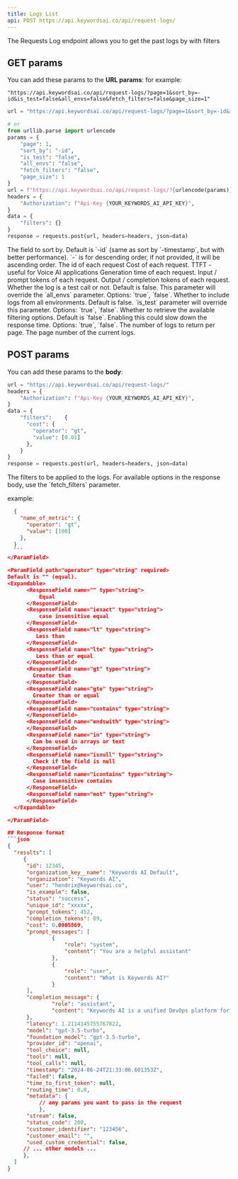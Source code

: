 ```yaml
---
title: Logs List
api: POST https://api.keywordsai.co/api/request-logs/
---
```


The Requests Log endpoint allows you to get the past logs by with filters


## GET params
You can add these params to the **URL params**:
for example:
```
"https://api.keywordsai.co/api/request-logs/?page=1&sort_by=-id&is_test=false&all_envs=false&fetch_filters=false&page_size=1"
```
```python
url = "https://api.keywordsai.co/api/request-logs/?page=1&sort_by=-id&is_test=false&all_envs=false&fetch_filters=false&page_size=1"

# or
from urllib.parse import urlencode
params = {
    "page": 1,
    "sort_by": "-id",
    "is_test": "false",
    "all_envs": "false",
    "fetch_filters": "false",
    "page_size": 1
}
url = f"https://api.keywordsai.co/api/request-logs/?{urlencode(params)}"
headers = {
    "Authorization": f"Api-Key {YOUR_KEYWORDS_AI_API_KEY}",
}
data = {
    "filters": {}
}
response = requests.post(url, headers=headers, json=data)
```

<ParamField path="sort_by" type="string" required>
  The field to sort by. Default is `-id` (same as sort by `-timestamp`, but with better performance).
  `-` is for descending order, if not provided, it will be ascending order.
  <Expandable>
        <ResponseField name="id" type="string">
            The id of each request
        </ResponseField>
        <ResponseField name="cost" type="string">
            Cost of each request.
        </ResponseField>
        <ResponseField name="time_to_first_token" type="string">
           TTFT - useful for Voice AI applications
        </ResponseField>
        <ResponseField name="latency" type="string">
          Generation time of each request.
        </ResponseField>
        <ResponseField name="prompt_tokens" type="string">
          Input / prompt tokens of each request.
        </ResponseField>
        <ResponseField name="completion_tokens" type="string">
          Output / completion tokens of each request.
        </ResponseField>
        <ResponseField name="all_tokens" type="string">
        </ResponseField>
    </Expandable>
</ParamField>

<ParamField path="is_test" type="string" default="false">
  Whether the log is a test call or not. Default is false. This parameter will override the `all_envs` parameter.
  Options: `true`, `false`.
</ParamField>

<ParamField path="all_envs" type="string" default="false">
  Whether to include logs from all environments. Default is false. `is_test` parameter will override this parameter.
  Options: `true`, `false`.
</ParamField>

<ParamField path="fetch_filters" type="string" default="false">
  Whether to retrieve the available filtering options. Default is `false`. Enabling this could slow down the response time.
  Options: `true`, `false`.
</ParamField>

<ParamField path="page_size" type="number" default={100}>
  The number of logs to return per page.
</ParamField>

<ParamField path="page" type="number" default={1}>
  The page number of the current logs.
</ParamField>

## POST params
You can add these params to the **body**:
```python
url = "https://api.keywordsai.co/api/request-logs/"
headers = {
    "Authorization": f"Api-Key {YOUR_KEYWORDS_AI_API_KEY}",
}
data = {
    "filters":    {
      "cost": {
        "operator": "gt",
        "value": [0.01]
      },
    }
}
response = requests.post(url, headers=headers, json=data)
```

<ParamField path="filters" type="object" default={{}}>
  The filters to be applied to the logs. For available options in the response body, use the `fetch_filters` parameter.

  example:
  ```json
    {
      "name_of_metric": {
        "operator": "gt",
        "value": [100]
      },
    }
    ```
</ParamField>

<ParamField path="operator" type="string" required>
  Default is "" (equal).
  <Expandable>
        <ResponseField name="" type="string">
            Equal
        </ResponseField>
        <ResponseField name="iexact" type="string">
            case insensitive equal
        </ResponseField>
        <ResponseField name="lt" type="string">
           Less than
        </ResponseField>
        <ResponseField name="lte" type="string">
           Less than or equal
        </ResponseField>
        <ResponseField name="gt" type="string">
          Greater than
        </ResponseField>
        <ResponseField name="gte" type="string">
          Greater than or equal
        </ResponseField>
        <ResponseField name="contains" type="string">
        </ResponseField>
        <ResponseField name="endswith" type="string">
        </ResponseField>
        <ResponseField name="in" type="string">
          Can be used in arrays or text
        </ResponseField>
        <ResponseField name="isnull" type="string">
          Check if the field is null
        </ResponseField>
        <ResponseField name="icontains" type="string">
          Case insensitive contains
        </ResponseField>
        <ResponseField name="not" type="string">
        </ResponseField>
    </Expandable>

</ParamField>

## Response format
```json
{
    "results": [
       {
        "id": 12345,
        "organization_key__name": "Keywords AI Default",
        "organization": "Keywords AI",
        "user": "hendrix@keywordsai.co",
        "is_example": false,
        "status": "success",
        "unique_id": "xxxxx",
        "prompt_tokens": 452,
        "completion_tokens": 89,
        "cost": 0.0005869,
        "prompt_messages": [
                {
                    "role": "system",
                    "content": "You are a helpful assistant"
                },
                {
                    "role": "user",
                    "content": "What is Keywords AI?"
                }
        ],
        "completion_message": {
                "role": "assistant",
                "content": "Keywords AI is a unified DevOps platform for AI products."
        },
        "latency": 1.2114145755767822,
        "model": "gpt-3.5-turbo",
        "foundation_model": "gpt-3.5-turbo",
        "provider_id": "openai",
        "tool_choice": null,
        "tools": null,
        "tool_calls": null,
        "timestamp": "2024-06-24T21:33:06.601353Z",
        "failed": false,
        "time_to_first_token": null,
        "routing_time": 0.0,
        "metadata": {
            // any params you want to pass in the request
            },
        "stream": false,
        "status_code": 200,
        "customer_identifier": "123456",
        "customer_email": "",
        "used_custom_credential": false,
       // ... other models ... 
       },
    ]
}
```